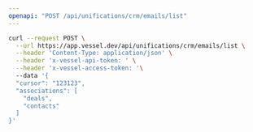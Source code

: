 ```yaml
---
openapi: "POST /api/unifications/crm/emails/list"
---
```


<RequestExample>

```bash Request
curl --request POST \
  --url https://app.vessel.dev/api/unifications/crm/emails/list \
  --header 'Content-Type: application/json' \
  --header 'x-vessel-api-token: ' \
  --header 'x-vessel-access-token: '\ 
  --data '{
  "cursor": "123123",
  "associations": [
    "deals",
    "contacts"
  ]
}'
```

</RequestExample>


      